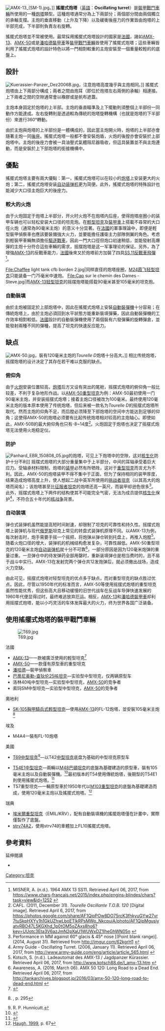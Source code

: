 {{refimprove|time=2016-01-26T19:50:39+00:00}}
[[File:AMX-13_(SM-1).jpg|thumb]]。]]
'''搖擺式炮塔'''（[[英語|英語]]：'''Oscillating turret'''）是[[裝甲戰鬥車輛|裝甲戰鬥車輛]]所使用的一種[[炮塔|炮塔]]類型。這種炮塔通常分為上下兩部分；兩個部分間由兩個獨立的承軸支撐。主炮的垂直移動（上升及下降）以及緩衝後座力的作業皆由炮塔的上半部完成，下半部則負責左右旋轉。

搖擺式炮塔並不常被使用。最常採用搖擺式炮塔設計的國家是[[法國|法國]]，諸如[[AMX-13轻型坦克|AMX-13]]、[[AMX-50|AMX-50]]或是[[潘哈德装甲侦察车|潘哈德裝甲車]]等[[裝甲戰鬥車輛|裝甲戰鬥車輛]]皆使用了搖擺式炮塔；這些車輛皆利用了搖擺式炮塔的設計特色以將一門相對較重的主炮安裝至一個重量較輕的的底盤上。

== 設計 ==
[[File:Kuerassier-Panzer_Dez2006B.jpg|left]]，注意炮塔高度幾乎與主炮相同。]]
搖擺式炮塔由上下兩部分構成；兩者之間由炮耳（即位於炮塔左右兩側的承軸）相連接。上下兩者之間的空隙通常會以橡膠或是帆布遮蓋。

主炮本身固定於炮塔的上半部。主炮的垂直瞄準及上下擺動則須整個上半部份一同動作方能達成。左右旋轉則是透過較為傳統的炮塔旋轉機構（也就是炮塔的下半部份）來進行360°轉動。

由於主炮與炮塔的上半部份是一體構成的，因此當主炮開火時，炮塔的上半部亦會隨著主炮一同[[後座力|後座]]。搖擺式炮塔一般都不會安裝炮盾，火炮的後膛亦會安裝於上部炮塔中。主炮的後座力會被一具油壓式氣體阻尼器吸收，但這具裝置並不與主炮連動，而是安裝於上下部炮塔的銜接機構中。{{clear}}

== 優點 ==
搖擺式炮塔主要有兩大優點：第一，搖擺式炮塔可以在较小的[[炮塔|炮塔]]上安装更大的火炮；第二，搖擺式炮塔安装[[自动装弹机|自动装弹机]]更为简便。此外，搖擺式炮塔的特殊設計也能減少大口径主炮巨大的後座力。

=== 較大的火炮 ===

由于火炮固定于炮塔上半部分，开火时火炮不在炮塔内后座，使得炮塔座圈小的装甲车辆也可以轻松安装大口径的坦克炮。在[[輕型坦克|輕型坦克]]及[[裝甲車|裝甲車]]上搭載不尋常的大口徑火炮（通常為90毫米主炮）的意义十分显著。在[[法國|法國]]的軍事理論中，即便是輕型裝甲偵察車也應該要裝備強大火力，並要能擔任護衛主力部隊側翼的角色。考虑到輕裝甲車輛無須擔任[[驅逐戰車|驅逐戰車]]，因此一門大口徑但炮口初速稍低，並能發射高爆彈的主炮十分符合這些車輛的需求，摇摆炮塔是这一军事理论的保证。另外，為了增強[[AMX-13轻型坦克|AMX-13]]的反戰車能力，[[法國|法國]]後來又於炮塔前方加裝了四具[[SS.11反坦克导弹|SS.11反戰車飛彈]]<ref>MISNER, A. (n.d.). 1964 AMX 13 SS11. Retrieved April 06, 2017, from https://www.chars-francais.net/2015/index.php/engins-blindes/chars?task=view&id=1252 {{Wayback|url=https://www.chars-francais.net/2015/index.php/engins-blindes/chars?task=view&id=1252 |date=20201127062728 }}</ref>。
<gallery widths="210px">
File:Chaffee light tank cfb borden 2.jpg|同样直径的炮塔座圈，[[M24霞飞坦克|M24霞飞轻型坦克]]只能装备一门75毫米中速炮。
File:Cap sur le chemin des Dames - Steve.jpg|而[[AMX-13轻型坦克|AMX-13轻型坦克]]的摇摆炮塔能搭载90毫米甚至105毫米的坦克炮。
</gallery>

=== 自動裝填 ===

由於主炮被固定於上部炮塔中，因此在搖擺式炮塔上安裝[[自動裝彈機|自動裝彈機]]十分容易；在傳統炮塔上，由於主炮必須回到水平狀態方能重新裝填彈藥，因此自動裝彈機的工作效率相對較低。[[法國|法國]]設計的自動裝彈機使用了兩個裝有六發彈藥的旋轉彈倉，並能發射兩種不同的彈種，提高了坦克的快速反应能力。

== 缺点 ==
[[File:AMX-50.jpg|thumb]]，裝有120毫米主炮的''Tourelle D''炮塔十分高大。]]
相比传统炮塔，摇摆炮塔的设计决定了其存在若干难以克服的缺点。

=== 俯仰角 ===

由于[[火炮|火炮]]安装位置较高，[[炮塔|炮塔]]后方又设有突出的尾舱，摇摆式炮塔的俯仰角一般比较差，不利于复杂地形作战。以[[AMX-50重型坦克|AMX-50重型坦克]]为例：AMX-50最初使用一门90毫米主炮，并安装摇摆式炮塔；接着主炮口径被改为100毫米。最终使用120毫米主炮的版本原本使用了传统炮塔，但后来被一款名为''Tourelle D''的摇摆式炮塔所取代。然而主炮的仰角不足，而后膛必须降至下部炮塔的空间中方能达到足够的仰角；这使得AMX-50的炮塔必须要有比起传统炮塔相对较高的主炮轴心。即使如此，AMX-50B的最大俯仰角也只有-8~14度<ref>CAFL. (2011, December 31). ''Tourelle Oscillante T.O.B. 120'' [Digital image]. Retrieved April 6, 2017, from https://photos.google.com/share/AF1QipPOw8DO75rcK3fhkyuGYw27vr7tuSkpHXYy1h1GkUZhwLboETlkRPsMWo_NkcpuiA/photo/AF1QipMgusiyatvRBO47L5KGXhd_1p0tOM5oZAxs8ho6?key=UUotc3Eta3V6azJmN2pXaU1WUWxDZ1lheGhWN05n {{Wayback|url=https://photos.google.com/share/AF1QipPOw8DO75rcK3fhkyuGYw27vr7tuSkpHXYy1h1GkUZhwLboETlkRPsMWo_NkcpuiA/photo/AF1QipMgusiyatvRBO47L5KGXhd_1p0tOM5oZAxs8ho6?key=UUotc3Eta3V6azJmN2pXaU1WUWxDZ1lheGhWN05n |date=20190925160348 }}</ref>。火炮固定于炮塔也决定了摇摆式炮塔无法使用火炮稳定仪。

=== 防护 ===
[[File:Panhard_EBR_150808_05.jpg|right]]的炮塔，可见上下炮塔中的空隙，这对[[核生化|核生化]]防护十分不利]]
摇摆式炮塔的大部分重量集中于上半部分，中间的耳轴承受着巨大应力。受轴承材料限制，炮塔的[[装甲|装甲]]必然有所牺牲，这对于[[重型坦克|重型坦克]]而言尤为不利。因此，AMX-50的炮塔装甲不得不集中于正面，但为了保持相同的装甲厚度，结果造成炮塔高度上升，使人想起二战中英军所使用的[[挑战者坦克|挑战者坦克]]（以其高大的炮塔而闻名）；该炮塔甚至比[[征服者坦克|征服者坦克]]的炮塔还高一英尺，而装甲却逊色很多<ref>Performance in MM against 60° glacis & 45° nose [(Point blank range)]. (2014, August 31). Retrieved from http://imgur.com/62kgrH1 {{Wayback|url=http://imgur.com/62kgrH1 |date=20170407144242 }}</ref>。此外，摇摆式炮塔上下两件的结构使其不可能完全气密，无法为成员提供[[核生化|核生化]]保护<ref>Army Guide - Oscillating Turret. (2006, January 11). Retrieved April 06, 2017, from http://www.army-guide.com/eng/article/article_565.html {{Wayback|url=http://www.army-guide.com/eng/article/article_565.html |date=20190921065819 }}</ref>，不符合五十年代的[[核战争|核战争]]背景。

=== 自动装填 ===

弹仓式装弹机虽然能提高短时间射速，却限制了坦克的可靠性和持久性。摇摆式炮塔上装弹机与现代[[俄罗斯|俄罗斯]]坦克上常见的转盘式装弹机原理不同。以AMX-13为例，每次射击时，炮手需要手摇一个摇把，将炮弹从弹仓转到托盘上，再推入炮膛<ref>Kotsch, S. (n.d.). Ladeautomat des AMX-13 / Jagdpanzer Kürassier. Retrieved April 06, 2017, from http://www.kotsch88.de/l_amx-13.htm {{Wayback|url=http://www.kotsch88.de/l_amx-13.htm |date=20200924174001 }}</ref>。随着火炮口径的增大，装弹机的机械结构愈发复杂，可靠性越低。AMX-50重型坦克的120毫米主炮[[自动装弹机|自动装弹机]]就十分不可靠<ref>Awareness, A. (2016, March 06). AMX 50 120: Long Road to a Dead End. Retrieved April 06, 2017, from http://tankarchives.blogspot.jp/2016/03/amx-50-120-long-road-to-dead-end.html {{Wayback|url=http://tankarchives.blogspot.jp/2016/03/amx-50-120-long-road-to-dead-end.html |date=20170407150815 }}</ref>，一部分原因是因为120毫米炮弹的重量过重。一旦弹仓中的待发弹药全部用罄时，重新装填弹仓是相当费时的，且不易于战斗中实行。AMX-13在发射完两个弹仓共12发炮弹后，就必须撤出战场，造成火力空缺。


由此可见，摇摆式炮塔对轻型坦克的优点多于缺点，而对重型坦克的缺点胜过优点。因此，尽管以1950年代的标准而言，AMX-50等使用摇摆式炮塔的重型坦克虽然性能优秀，但这些高大且移动缓慢的旧世代战车在反战车导弹快速发展的1960年代便显得过时，最终难逃放弃厄运。相反，[[AMX-13轻型坦克|AMX-13]]和[[潘哈德装甲侦察车|潘哈德裝甲車]]却利用摇摆式炮塔，能以小巧灵活的车体发挥最大的火力，终为世界各国广泛装备。

== 使用搖擺式炮塔的裝甲戰鬥車輛 ==
[[File:T69.jpg|thumb]]
; 法國
* [[AMX-13轻型坦克|AMX-13]]—一款被廣泛使用的輕型坦克<ref name="Jane's Weapon Systems, 1977, AMX-13">{{Cite book|title = AMX-13|chapter = Armoured Fighting Vehicles|series = Jane's Weapon Systems|year = 1977|isbn = 0-354-00541-3|ref = Jane's Weapon Systems, 1977|page = 300}}</ref>
* [[AMX-50重型坦克|AMX-50]]—一款僅有原型車的重型坦克
* [[潘哈德装甲侦察车|潘哈德]]—裝甲偵察車
* [[巴蒂尼奥勒-查狄伦25吨坦克|巴蒂尼奥勒-查狄伦25吨坦克]]—实验型中型坦克，仅两辆原型车
* 洛林40吨中型坦克—实验型中型坦克，[[AMX-50重型坦克|AMX-50]]的竞争者
* 索玛SM中型坦克—实验型中型坦克，[[AMX-50重型坦克|AMX-50]]的竞争者
; 奧地利
* [[SK-105胸甲騎兵式輕型坦克|SK-105胸甲騎兵式輕型坦克]]—使用[[AMX-13轻型坦克|AMX-13]]的FL-12炮塔，並安裝105毫米主炮<ref>{{tsl|en|Oscillating turret#Jane's Weapon Systems, 1977||Jane's Weapon Systems, 1977}}, p. 295</ref>
; 埃及
* M4A4—裝有FL-10炮塔
; 美國
* [[T69中型坦克|T69中型坦克]]<ref>R. P. Hunnicutt. </ref>—以T42[[中型坦克|中型坦克]]底盘为基础的中型坦克原型车

* [[T54中型戰車|T54E1中型坦克]]—兩輛以[[M48巴頓坦克|M48巴頓坦克]]的底盤為基礎建造的原型車，裝有105毫米主炮以及自動裝彈機。<ref>{{Cite book|title = Searching for Perfection|last = Haugh|first = David R.|publisher = Portrayal Press|year = 1999|isbn = 0-938242-33-4|ref = Haugh, 1999|page = 66}}</ref>最初版本的T54使用傳統炮塔，後期型的T54E1則使用搖擺式炮塔。<ref>{{Cite book|title = Camp Colt to Desert Storm: the history of U.S. armored forces|author = George F. Hofmann|author2 = Donn Albert Starry|year = 1999|publisher = University Press of Kentucky|page = 307|url = http://books.google.co.uk/books?id=fQ7UcdtVp9UC&lpg=PA307&ots=COoJvJRQzv&dq=%22oscillating%20turret%22&pg=PA307#v=onepage&q=%22oscillating%20turret%22&f=false|access-date = 2016-01-26|archive-date = 2012-11-13|archive-url = https://web.archive.org/web/20121113041651/http://books.google.co.uk/books?id=fQ7UcdtVp9UC&lpg=PA307&ots=COoJvJRQzv&dq=%22oscillating%20turret%22&pg=PA307#v=onepage&q=%22oscillating%20turret%22&f=false}}</ref>
* T57重型坦克—一輛原型車於1950年代以[[M103重型坦克|M103重型坦克]]的底盤為基礎建造而成，使用120毫米主炮以及搖擺式炮塔。<ref>[[搖擺式炮塔|Haugh, 1999]], p. 67</ref>
; 瑞典
*[[埃米爾重型坦克|埃米爾重型坦克]]（EMIL/KRV），配有自動裝填機的搖擺炮塔僅在計畫中，實際僅製作了底盤。
*[[strv74A2|strv74A2]]，使用strv74的車體加上FL10搖擺式炮塔。

== 參考資料 ==
{{Reflist}}
; 延伸閱讀
* {{Cite book|title = The AMX-13 Light Tank|volume = Volume 2: Turret|first = Peter|last = Lau|publisher = Rock Publications|year = 2007|ref = harv}}
[[Category:坦克|Category:坦克]]